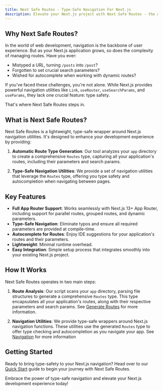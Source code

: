 ```yaml
---
title: Next Safe Routes - Type-Safe Navigation For Next.js
description: Elevate your Next.js project with Next Safe Routes - the ultimate solution for type-safe navigation in large-scale applications.
---
```


## Why Next Safe Routes?

In the world of web development, navigation is the backbone of user experience. But as your Next.js application grows, so does the complexity of managing routes. Have you ever:

- Mistyped a URL, turning `/posts` into `/post`?
- Forgotten to set crucial search parameters?
- Wished for autocomplete when working with dynamic routes?

If you've faced these challenges, you're not alone. While Next.js provides powerful navigation utilities like `Link`, `useRouter`, `useSearchParams`, and `useParams`, they lack one crucial feature: type safety.

That's where Next Safe Routes steps in.

## What is Next Safe Routes?

Next Safe Routes is a lightweight, type-safe wrapper around Next.js navigation utilities. It's designed to enhance your development experience by providing:

1. **Automatic Route Type Generation**: Our tool analyzes your `app` directory to create a comprehensive `Routes` type, capturing all your application's routes, including their parameters and search params.

2. **Type-Safe Navigation Utilities**: We provide a set of navigation utilities that leverage the `Routes` type, offering you type safety and autocompletion when navigating between pages.

## Key Features

- **Full App Router Support**: Works seamlessly with Next.js 13+ App Router, including support for parallel routes, grouped routes, and dynamic parameters.
- **Type-Safe Navigation**: Eliminate typos and ensure all required parameters are provided at compile-time.
- **Autocomplete for Routes**: Enjoy IDE suggestions for your application's routes and their parameters.
- **Lightweight**: Minimal runtime overhead.
- **Easy Integration**: Simple setup process that integrates smoothly into your existing Next.js project.

## How It Works

Next Safe Routes operates in two main steps:

1. **Route Analysis**: Our script scans your `app` directory, parsing file structures to generate a comprehensive `Routes` type. This type encapsulates all your application's routes, along with their respective parameters and search params. See [Generate Routes](/docs/beta/generate-routes) for more information.

2. **Navigation Utilities**: We provide type-safe wrappers around Next.js navigation functions. These utilities use the generated `Routes` type to offer type checking and autocompletion as you navigate your app. See [Navigation](/docs/beta/navigation) for more information

## Getting Started

Ready to bring type-safety to your Next.js navigation? Head over to our [Quick Start](/docs/beta/getting-started/quick-start) guide to begin your journey with Next Safe Routes.

Embrace the power of type-safe navigation and elevate your Next.js development experience today!
